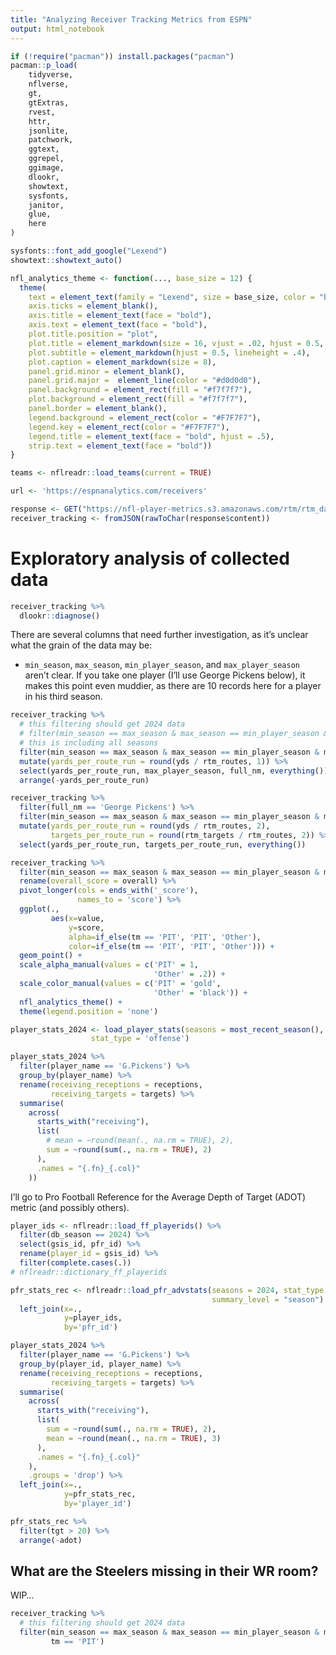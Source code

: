 ```yaml
---
title: "Analyzing Receiver Tracking Metrics from ESPN"
output: html_notebook
---
```


```r
if (!require("pacman")) install.packages("pacman")
pacman::p_load(
    tidyverse,
    nflverse,
    gt,
    gtExtras,
    rvest,
    httr,
    jsonlite,
    patchwork,
    ggtext,
    ggrepel,
    ggimage,
    dlookr,
    showtext,
    sysfonts,
    janitor,
    glue,
    here
)    

sysfonts::font_add_google("Lexend")
showtext::showtext_auto()
```

```r
nfl_analytics_theme <- function(..., base_size = 12) {
  theme(
    text = element_text(family = "Lexend", size = base_size, color = "black"),
    axis.ticks = element_blank(),
    axis.title = element_text(face = "bold"),
    axis.text = element_text(face = "bold"),
    plot.title.position = "plot",
    plot.title = element_markdown(size = 16, vjust = .02, hjust = 0.5, face = 'bold'),
    plot.subtitle = element_markdown(hjust = 0.5, lineheight = .4),
    plot.caption = element_markdown(size = 8),
    panel.grid.minor = element_blank(),
    panel.grid.major =  element_line(color = "#d0d0d0"),
    panel.background = element_rect(fill = "#f7f7f7"),
    plot.background = element_rect(fill = "#f7f7f7"),
    panel.border = element_blank(),
    legend.background = element_rect(color = "#F7F7F7"),
    legend.key = element_rect(color = "#F7F7F7"),
    legend.title = element_text(face = "bold", hjust = .5),
    strip.text = element_text(face = "bold"))
}
```

```r
teams <- nflreadr::load_teams(current = TRUE)
```

```r
url <- 'https://espnanalytics.com/receivers'
```

```r
response <- GET("https://nfl-player-metrics.s3.amazonaws.com/rtm/rtm_data.json")
receiver_tracking <- fromJSON(rawToChar(response$content))
```

# Exploratory analysis of collected data 

```r
receiver_tracking %>% 
  dlookr::diagnose()
```

There are several columns that need further investigation, as it's unclear what the grain of the data may be: 

*  `min_season`, `max_season`, `min_player_season`, and `max_player_season` aren't clear. If you take one player (I'll use George Pickens below), it makes this point even muddier, as there are 10 records here for a player in his third season.

```r
receiver_tracking %>% 
  # this filtering should get 2024 data
  # filter(min_season == max_season & max_season == min_player_season & min_player_season == max_player_season & max_player_season == 2024) %>% 
  # this is including all seasons
  filter(min_season == max_season & max_season == min_player_season & min_player_season == max_player_season) %>% 
  mutate(yards_per_route_run = round(yds / rtm_routes, 1)) %>% 
  select(yards_per_route_run, max_player_season, full_nm, everything()) %>% 
  arrange(-yards_per_route_run)

```

```r
receiver_tracking %>% 
  filter(full_nm == 'George Pickens') %>% 
  filter(min_season == max_season & max_season == min_player_season & min_player_season == max_player_season) %>% 
  mutate(yards_per_route_run = round(yds / rtm_routes, 2),
         targets_per_route_run = round(rtm_targets / rtm_routes, 2)) %>% 
  select(yards_per_route_run, targets_per_route_run, everything())
```

```r
receiver_tracking %>% 
  filter(min_season == max_season & max_season == min_player_season & min_player_season == max_player_season & max_player_season == 2024) %>% 
  rename(overall_score = overall) %>% 
  pivot_longer(cols = ends_with('_score'),
               names_to = 'score') %>% 
  ggplot(.,
         aes(x=value,
             y=score,
             alpha=if_else(tm == 'PIT', 'PIT', 'Other'),
             color=if_else(tm == 'PIT', 'PIT', 'Other'))) + 
  geom_point() +
  scale_alpha_manual(values = c('PIT' = 1,
                                'Other' = .2)) + 
  scale_color_manual(values = c('PIT' = 'gold',
                                'Other' = 'black')) + 
  nfl_analytics_theme() +
  theme(legend.position = 'none')
```



```r
player_stats_2024 <- load_player_stats(seasons = most_recent_season(),
                  stat_type = 'offense')
```

```r
player_stats_2024 %>% 
  filter(player_name == 'G.Pickens') %>% 
  group_by(player_name) %>% 
  rename(receiving_receptions = receptions,
         receiving_targets = targets) %>% 
  summarise(
    across(
      starts_with("receiving"),
      list(
        # mean = ~round(mean(., na.rm = TRUE), 2),
        sum = ~round(sum(., na.rm = TRUE), 2)
      ),
      .names = "{.fn}_{.col}"
    ))
```

I'll go to Pro Football Reference for the Average Depth of Target (ADOT) metric (and possibly others).

```r
player_ids <- nflreadr::load_ff_playerids() %>% 
  filter(db_season == 2024) %>% 
  select(gsis_id, pfr_id) %>% 
  rename(player_id = gsis_id) %>% 
  filter(complete.cases(.))
# nflreadr::dictionary_ff_playerids
```

```r
pfr_stats_rec <- nflreadr::load_pfr_advstats(seasons = 2024, stat_type = "rec",
                                             summary_level = "season") %>% 
  left_join(x=.,
            y=player_ids,
            by='pfr_id')
```

```r
player_stats_2024 %>% 
  filter(player_name == 'G.Pickens') %>% 
  group_by(player_id, player_name) %>% 
  rename(receiving_receptions = receptions,
         receiving_targets = targets) %>% 
  summarise(
    across(
      starts_with("receiving"),
      list(
        sum = ~round(sum(., na.rm = TRUE), 2),
        mean = ~round(mean(., na.rm = TRUE), 3)
      ),
      .names = "{.fn}_{.col}"
    ),
    .groups = 'drop') %>% 
  left_join(x=.,
            y=pfr_stats_rec,
            by='player_id')
```


```r
pfr_stats_rec %>% 
  filter(tgt > 20) %>% 
  arrange(-adot)
```

## What are the Steelers missing in their WR room? 

WIP...

```r
receiver_tracking %>% 
  # this filtering should get 2024 data
  filter(min_season == max_season & max_season == min_player_season & min_player_season == max_player_season & max_player_season == 2024,
         tm == 'PIT')
```


